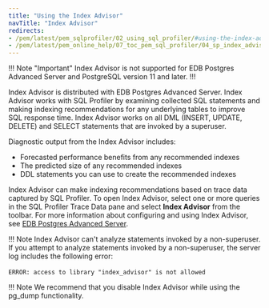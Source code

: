 ```yaml
---
title: "Using the Index Advisor"
navTitle: "Index Advisor"
redirects:
- /pem/latest/pem_sqlprofiler/02_using_sql_profiler/#using-the-index-advisor
- /pem/latest/pem_online_help/07_toc_pem_sql_profiler/04_sp_index_advisor/
---
```


!!! Note "Important"
Index Advisor is not supported for EDB Postgres Advanced Server and PostgreSQL version 11 and later.
!!!

Index Advisor is distributed with EDB Postgres Advanced Server. Index Advisor works with SQL Profiler by examining collected SQL statements and making indexing recommendations for any underlying tables to improve SQL response time. Index Advisor works on all DML (INSERT, UPDATE, DELETE) and SELECT statements that are invoked by a superuser.

Diagnostic output from the Index Advisor includes:

-   Forecasted performance benefits from any recommended indexes
-   The predicted size of any recommended indexes
-   DDL statements you can use to create the recommended indexes


Index Advisor can make indexing recommendations based on trace data captured by SQL Profiler. To open Index Advisor, select one or more queries in the SQL Profiler Trace Data pane and select **Index Advisor** from the toolbar. For more information about configuring and using Index Advisor, see [EDB Postgres Advanced Server](/epas/latest/epas_guide/03_database_administration/02_index_advisor/).

!!! Note
    Index Advisor can't analyze statements invoked by a non-superuser. If you attempt to analyze statements invoked by a non-superuser, the server log includes the following error:

`ERROR: access to library "index_advisor" is not allowed` 

!!! Note
    We recommend that you disable Index Advisor while using the pg_dump functionality.



